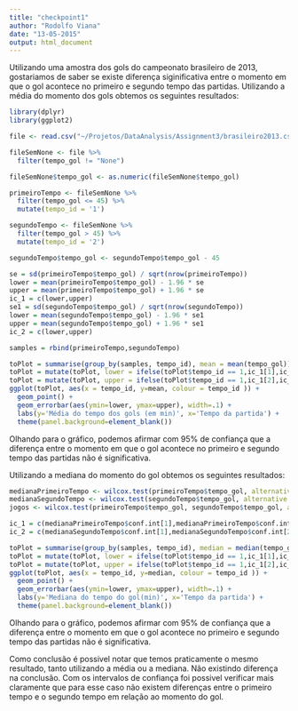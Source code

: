```yaml
---
title: "checkpoint1"
author: "Rodolfo Viana"
date: "13-05-2015"
output: html_document
---
```


Utilizando uma amostra dos gols do campeonato brasileiro de 2013, gostariamos de saber se existe diferença siginificativa entre o momento em que o gol acontece no primeiro e segundo tempo das partidas. Utilizando a média do momento dos gols obtemos os seguintes resultados:




```r
library(dplyr)
library(ggplot2)

file <- read.csv("~/Projetos/DataAnalysis/Assignment3/brasileiro2013.csv", sep=";", header=TRUE)

fileSemNone <- file %>%
  filter(tempo_gol != "None")

fileSemNone$tempo_gol <- as.numeric(fileSemNone$tempo_gol)

primeiroTempo <- fileSemNone %>%
  filter(tempo_gol <= 45) %>%
  mutate(tempo_id = '1')

segundoTempo <- fileSemNone %>%
  filter(tempo_gol > 45) %>%
  mutate(tempo_id = '2')

segundoTempo$tempo_gol <- segundoTempo$tempo_gol - 45

se = sd(primeiroTempo$tempo_gol) / sqrt(nrow(primeiroTempo))
lower = mean(primeiroTempo$tempo_gol) - 1.96 * se
upper = mean(primeiroTempo$tempo_gol) + 1.96 * se
ic_1 = c(lower,upper)
se1 = sd(segundoTempo$tempo_gol) / sqrt(nrow(segundoTempo))
lower = mean(segundoTempo$tempo_gol) - 1.96 * se1
upper = mean(segundoTempo$tempo_gol) + 1.96 * se1
ic_2 = c(lower,upper)

samples = rbind(primeiroTempo,segundoTempo)

toPlot = summarise(group_by(samples, tempo_id), mean = mean(tempo_gol))
toPlot = mutate(toPlot, lower = ifelse(toPlot$tempo_id == 1,ic_1[1],ic_2[1]))
toPlot = mutate(toPlot, upper = ifelse(toPlot$tempo_id == 1,ic_1[2],ic_2[2]))
ggplot(toPlot, aes(x = tempo_id, y=mean, colour = tempo_id )) + 
  geom_point() +
  geom_errorbar(aes(ymin=lower, ymax=upper), width=.1) +
  labs(y='Média do tempo dos gols (em min)', x='Tempo da partida') +
  theme(panel.background=element_blank())
```




Olhando para o gráfico, podemos afirmar com 95% de confiança que a diferença entre o momento em que o gol acontece no primeiro e segundo tempo das partidas não é significativa. 

Utilizando a mediana do momento do gol obtemos os seguintes resultados:



```r

medianaPrimeiroTempo <- wilcox.test(primeiroTempo$tempo_gol, alternative = "two.sided", conf.int = TRUE) 
medianaSegundoTempo <- wilcox.test(segundoTempo$tempo_gol, alternative = "two.sided", conf.int = TRUE) 
jogos <- wilcox.test(primeiroTempo$tempo_gol, segundoTempo$tempo_gol, alternative = "two.sided", conf.int = TRUE) 

ic_1 = c(medianaPrimeiroTempo$conf.int[1],medianaPrimeiroTempo$conf.int[2])
ic_2 = c(medianaSegundoTempo$conf.int[1],medianaSegundoTempo$conf.int[2])

toPlot = summarise(group_by(samples, tempo_id), median = median(tempo_gol))
toPlot = mutate(toPlot, lower = ifelse(toPlot$tempo_id == 1,ic_1[1],ic_2[1]))
toPlot = mutate(toPlot, upper = ifelse(toPlot$tempo_id == 1,ic_1[2],ic_2[2]))
ggplot(toPlot, aes(x = tempo_id, y=median, colour = tempo_id )) + 
  geom_point() +
  geom_errorbar(aes(ymin=lower, ymax=upper), width=.1) +
  labs(y='Mediana do tempo do gol(min)', x='Tempo da partida') +
  theme(panel.background=element_blank())
```



Olhando para o gráfico, podemos afirmar com 95% de confiança que a diferença entre o momento em que o gol acontece no primeiro e segundo tempo das partidas não é significativa. 

Como conclusão é possivel notar que temos praticamente o mesmo resultado, tanto utilizando a média ou a mediana. Não existindo diferença na conclusão. Com os intervalos de confiança foi possivel verificar mais claramente que para esse caso não existem diferenças entre o primeiro tempo e o segundo tempo em relação ao momento do gol.

